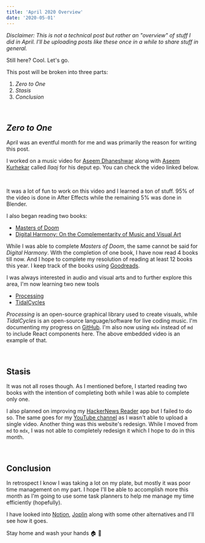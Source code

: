 ```yaml
---
title: 'April 2020 Overview'
date: '2020-05-01'
---
```



_Disclaimer: This is not a technical post but rather an "overview" of stuff I did in April. I'll be uploading posts like these once in a while to share stuff in general._

Still here? Cool. Let's go.

This post will be broken into three parts:

1. _Zero to One_
2. _Stasis_
3. _Conclusion_

<br />

## _Zero to One_

April was an eventful month for me and was primarily the reason for writing this post.

I worked on a music video for [Aseem Dhaneshwar](https://instagram.com/aseemdmusic) along with [Aseem Kurhekar](https://instagram.com/zariya.music) called _Ilaaj_ for his deput ep. You can check the video linked below.

<YouTube youtubeLink="https://www.youtube.com/watch?v=aEhAON0ecyc" />

<br />

It was a lot of fun to work on this video and I learned a ton of stuff. 95% of the video is done in After Effects while the remaining 5% was done in Blender.

I also began reading two books:

- [Masters of Doom](https://www.goodreads.com/book/show/222146.Masters_of_Doom)
- [Digital Harmony: On the Complementarity of Music and Visual Art](https://www.goodreads.com/book/show/2794378-digital-harmony)

While I was able to complete _Masters of Doom_, the same cannot be said for _Digital Harmony_. With the completion of one book, I have now read 4 books till now. And I hope to complete my resolution of reading at least 12 books this year. I keep track of the books using [Goodreads](https://www.goodreads.com/user/show/11887441-neeraj).

I was always interested in audio and visual arts and to further explore this area, I'm now learning two new tools

- [Processing](https://processing.org/)
- [TidalCycles](https://tidalcycles.org/index.php/Welcome)

_Processing_ is an open-source graphical library used to create visuals, while _TidalCycles_ is an open-source language/software for live coding music. I'm documenting my progress on [GitHub](https://github.com/FlashBlaze/experiments). I'm also now using `mdx` instead of `md` to include React components here. The above embedded video is an example of that.

<br />

## Stasis

It was not all roses though. As I mentioned before, I started reading two books with the intention of completing both while I was able to complete only one.

I also planned on improving my [HackerNews Reader](https://github.com/FlashBlaze/ycnews) app but I failed to do so. The same goes for my [YouTube channel](https://www.youtube.com/channel/UCQKfDFA1cCAB1Oq5B6Vr7ew) as I wasn't able to upload a single video. Another thing was this website's redesign. While I moved from `md` to `mdx`, I was not able to completely redesign it which I hope to do in this month.

<br />

## Conclusion

In retrospect I know I was taking a lot on my plate, but mostly it was poor time management on my part. I hope I'll be able to accomplish more this month as I'm going to use some task planners to help me manage my time efficiently (hopefully).

I have looked into [Notion](https://notion.so), [Joplin](https://joplinapp.org) along with some other alternatives and I'll see how it goes.

Stay home and wash your hands :house: :potable_water:
